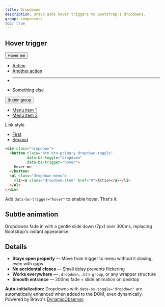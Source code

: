 ```yaml
---
title: Dropdowns
description: Bravo adds hover triggers to Bootstrap's dropdowns.
group: components
toc: true
---
```


## Hover trigger

<div class="bd-example mb-3">
  <div class="dropdown me-2 d-inline-block">
    <button class="btn btn-primary dropdown-toggle" 
            data-bs-toggle="dropdown"
            data-bs-trigger="hover">
      Hover me
    </button>
    <ul class="dropdown-menu">
      <li><a class="dropdown-item" href="#">Action</a></li>
      <li><a class="dropdown-item" href="#">Another action</a></li>
      <li><hr class="dropdown-divider" /></li>
      <li><a class="dropdown-item" href="#">Something else</a></li>
    </ul>
  </div>
  
  <div class="btn-group me-2">
    <button type="button" class="btn btn-secondary dropdown-toggle" 
            data-bs-toggle="dropdown"
            data-bs-trigger="hover">
      Button group
    </button>
    <ul class="dropdown-menu">
      <li><a class="dropdown-item" href="#">Menu item 1</a></li>
      <li><a class="dropdown-item" href="#">Menu item 2</a></li>
    </ul>
  </div>
  
  <div class="dropdown d-inline-block">
    <a class="btn btn-link dropdown-toggle text-decoration-none" 
       data-bs-toggle="dropdown"
       data-bs-trigger="hover">
      Link style
    </a>
    <ul class="dropdown-menu">
      <li><a class="dropdown-item" href="#">First</a></li>
      <li><a class="dropdown-item" href="#">Second</a></li>
    </ul>
  </div>
</div>

```html
<div class="dropdown">
  <button class="btn btn-primary dropdown-toggle" 
          data-bs-toggle="dropdown"
          data-bs-trigger="hover">
    Hover me
  </button>
  <ul class="dropdown-menu">
    <li><a class="dropdown-item" href="#">Action</a></li>
  </ul>
</div>
```

Add `data-bs-trigger="hover"` to enable hover. That's it.

## Subtle animation

Dropdowns fade in with a gentle slide down (7px) over 300ms, replacing Bootstrap's instant appearance.

## Details

* **Stays open properly** — Move from trigger to menu without it closing, even with gaps
* **No accidental closes** — Small delay prevents flickering
* **Works everywhere** — `.dropdown`, `.btn-group`, or any wrapper structure
* **Smooth entrance** — 300ms fade + slide animation on desktop

<div class="alert alert-info mt-4">
  <strong>Auto-initialization:</strong> Dropdowns with <code>data-bs-toggle="dropdown"</code> are automatically enhanced when added to the DOM, even dynamically. Powered by Bravo's <a href="/docs/[[config:docs_version]]/javascript/dynamic-observer/">DynamicObserver</a>.
</div>
